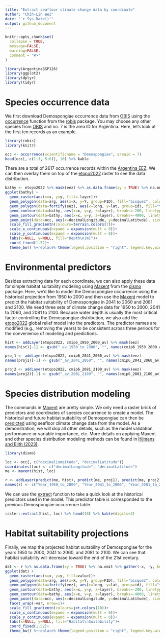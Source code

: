 ```yaml
---
title: "Extract seafloor climate change data by coordinate"
author: "Chih-Lin Wei"
date: "`r Sys.Date()`"
output: github_document
---
```


```r
knitr::opts_chunk$set(
  collapse = TRUE,
  message=FALSE,
  warning=FALSE,
  comment = "#>"
)
```

```r
library(ArgentinaSSP126)
library(ggplot2)
library(dplyr)
library(tidyr)
```

# Species occurrence data

We first download Demospongiae occurrence data from [OBIS](https://obis.org/area/7) using the [occurrence](https://www.rdocumentation.org/packages/robis/versions/2.11.3/topics/occurrence) function from the [robis](https://www.rdocumentation.org/packages/robis/versions/2.11.3) package. You may choose any other species from [OBIS](https://obis.org/area/7) and no. 7 is the area ID for Argentina. Here, let's look at the first ten records as an example.   

```r
library(robis)
library(knitr)

occ <- occurrence(scientificname = "Demospongiae", areaid = 7)
head(occ[, c(1:3, 5:6)], 10) %>% kable
```

There are a total of 2617 occurrence records within the [Argentina EEZ](https://marineregions.org/gazetteer.php?p=details&id=8466). We can then overlay them on top of the [etopo2022](https://www.ncei.noaa.gov/products/etopo-global-relief-model) raster to see the data distribution.

```r
bathy <- etopo2022 %>% mask(eez) %>% as.data.frame(xy = TRUE) %>% na.omit
ggplot(bathy) +
  geom_raster(aes(x=x, y=y, fill=-layer))+
  geom_polygon(data=arg, aes(x=X, y=Y, group=PID), fill="bisque2", colour="transparent")+
  geom_polygon(data=fortify(eez), aes(x=long, y=lat, group=id), fill="transparent", colour="red")+
  geom_contour(data=bathy, aes(x=x, y=y, z=layer), breaks=-200, linetype=2, colour="gray50")+
  geom_contour(data=bathy, aes(x=x, y=y, z=layer), breaks=-4000, linetype=1, colour="gray50")+
  geom_point(data=occ, aes(x=decimalLongitude, y=decimalLatitude), size=0.8)+
  scale_fill_gradientn(colours=terrain.colors(7))+
  scale_x_continuous(expand = expansion(mult = 0))+
  scale_y_continuous(expand = expansion(mult = 0))+
  labs(x=NULL, y=NULL, fill="Depth\n(m)")+
  coord_fixed(1.52)+
  theme_bw() %+replace% theme(legend.position = "right", legend.key.width =  unit(0.5, 'cm'))
```

# Environmental predictors

Besides extracting data for each coordinate, we can also apply these data for simple habitat suitability modeling using [Maxent](https://www.rdocumentation.org/packages/dismo/versions/1.3-14/topics/maxent) from the [dismo](https://www.rdocumentation.org/packages/dismo/versions/1.3-14) package. Here, we'd like to model the Demospongiae occurrence using the historical projection from 1950 to 2000 and then use the [Maxent](https://www.rdocumentation.org/packages/dismo/versions/1.3-14/topics/maxent) model to predict the habitat suitability of Demospongiae in 2041 to 2060 and 2081 and 2100. We need three sets of climate change data for 1950 to 2000, 2041 to 2060, and 2081 to 2100. Because water depth is usually the most critical factor controlling the Demospongiae distribution, we also add the [etopo2022](https://www.ncei.noaa.gov/products/etopo-global-relief-model) global relief model into the predictors. The predictor names are modified (e.g., removing the years) to be consistent across three periods for the convenience of modeling and predictions.

```r
hist <- addLayer(etopo2022, cmip6_1950_2000_av) %>% mask(eez)
names(hist)[-1] <- gsub("_av_1950_to_2000", "", names(cmip6_1950_2000_av))

proj1 <- addLayer(etopo2022, cmip6_2041_2060_av) %>% mask(eez)
names(proj1)[-1] <- gsub("_av_2041_2060", "", names(cmip6_2041_2060_av))

proj2 <- addLayer(etopo2022, cmip6_2081_2100_av) %>% mask(eez)
names(proj2)[-1] <- gsub("_av_2081_2100", "", names(cmip6_2081_2100_av))
```

# Species distribution modeling

The commands in [Maxent](https://www.rdocumentation.org/packages/dismo/versions/1.3-14/topics/maxent) are pretty simple. We only need a raster brick of predictors and coordinates of species occurrence to create a model. The historical and future habitat suitability of Demospongiae can then be [predicted](https://www.rdocumentation.org/packages/dismo/versions/1.3-14/topics/predict) using seafloor climate change data from the model.  As a demonstration, we will skip all other details, such as the model validation, performance or variable importance, etc. More details on applying Maxent and other species distribution modeling methods can be found in [Hijmans and Elith (2023)](https://rspatial.org/raster/sdm/raster_SDM.pdf).

```r
library(dismo)

loc <- occ[, c("decimalLongitude", "decimalLatitude")]
coordinates(loc) <- c("decimalLongitude", "decimalLatitude")
me <- maxent(hist, loc)

r <- addLayer(predict(me, hist), predict(me, proj1), predict(me, proj2))
names(r) <- c("Year_1950_to_2000", "Year_2041_to_2060", "Year_2081_to_2100")
```

We can use the [extract](https://www.rdocumentation.org/packages/raster/versions/3.6-23/topics/extract) function to take a quick look at the historical predictors used in the model. This predictor table is corresponded to the previous Demospongiae occurrence table.

```r
raster::extract(hist, loc) %>% head(10) %>% kable(digits=3)
```

# Habitat suitability projections

Finally, we map the projected habitat suitability of Demospongiae for the years 1950 to 2000, 2041 to 2060, and 2081 to 2100. We can see that habitat suitability will decrease toward the end of the 21st century.

```r
dat <- r %>% as.data.frame(xy = TRUE) %>% na.omit %>% gather(-x, -y, key = "var", value = "value")
ggplot(dat) +
  geom_raster(aes(x=x, y=y, fill=value))+
  geom_polygon(data=arg, aes(x=X, y=Y, group=PID), fill="bisque2", colour="transparent")+
  geom_polygon(data=fortify(eez), aes(x=long, y=lat, group=id), fill="transparent", colour="red")+
  geom_contour(data=bathy, aes(x=x, y=y, z=layer), breaks=-200, linetype=2, colour="gray50")+
  geom_contour(data=bathy, aes(x=x, y=y, z=layer), breaks=-4000, linetype=1, colour="gray50")+
  geom_point(data=occ, aes(x=decimalLongitude, y=decimalLatitude), size=0.5)+
  facet_wrap(~var, nrow=1)+
  scale_fill_gradientn(colours=jet.colors(10))+
  scale_x_continuous(expand = expansion(mult = 0))+
  scale_y_continuous(expand = expansion(mult = 0))+
  labs(x=NULL, y=NULL, fill="Habitat\nSuitability")+
  coord_fixed(1.52)+
  theme_bw() %+replace% theme(legend.position = "right", legend.key.width =  unit(0.5, 'cm'))
```
